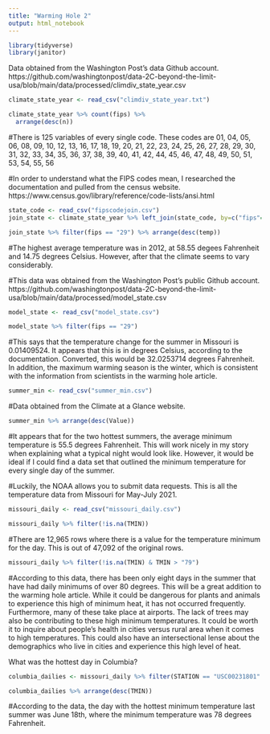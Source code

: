 ```yaml
---
title: "Warming Hole 2"
output: html_notebook
---
```


```r
library(tidyverse)
library(janitor)
```

Data obtained from the Washington Post's data Github account. https://github.com/washingtonpost/data-2C-beyond-the-limit-usa/blob/main/data/processed/climdiv_state_year.csv
```r
climate_state_year <- read_csv("climdiv_state_year.txt")
```

```r
climate_state_year %>% count(fips) %>% 
  arrange(desc(n))
```
#There is 125 variables of every single code. These codes are 01, 04, 05, 06, 08, 09, 10, 12, 13, 16, 17, 18, 19, 20, 21, 22, 23, 24, 25, 26, 27, 28, 29, 30, 31, 32, 33, 34, 35, 36, 37, 38, 39, 40, 41, 42, 44, 45, 46, 47, 48, 49, 50, 51, 53, 54, 55, 56

#In order to understand what the FIPS codes mean, I researched the documentation and pulled from the census website. https://www.census.gov/library/reference/code-lists/ansi.html

```r
state_code <- read_csv("fipscodejoin.csv")
join_state <- climate_state_year %>% left_join(state_code, by=c("fips"="fips_code"))
```

```r
join_state %>% filter(fips == "29") %>% arrange(desc(temp))
```
#The highest average temperature was in 2012, at 58.55 degees Fahrenheit and 14.75 degrees Celsius. However, after that the climate seems to vary considerably.

#This data was obtained from the Washington Post's public Github account. https://github.com/washingtonpost/data-2C-beyond-the-limit-usa/blob/main/data/processed/model_state.csv
```r
model_state <- read_csv("model_state.csv")
```

```r
model_state %>% filter(fips == "29")
```
#This says that the temperature change for the summer in Missouri is 0.01409524. It appears that this is in degrees Celsius, according to the documentation. Converted, this would be 32.0253714 degrees Fahrenheit. In addition, the maximum warming season is the winter, which is consistent with the information from scientists in the warming hole article.

```r
summer_min <- read_csv("summer_min.csv")
```

#Data obtained from the Climate at a Glance website.
```r
summer_min %>% arrange(desc(Value))
```
#It appears that for the two hottest summers, the average minimum temperature is 55.5 degrees Fahrenheit. This will work nicely in my story when explaining what a typical night would look like. However, it would be ideal if I could find a data set that outlined the minimum temperature for every single day of the summer.

#Luckily, the NOAA allows you to submit data requests. This is all the temperature data from Missouri for May-July 2021.

```r
missouri_daily <- read_csv("missouri_daily.csv")
```

```r
missouri_daily %>% filter(!is.na(TMIN))
```
#There are 12,965 rows where there is a value for the temperature minimum for the day. This is out of 47,092 of the original rows.

```r
missouri_daily %>% filter(!is.na(TMIN) & TMIN > "79")
```

#According to this data, there has been only eight days in the summer that have had daily minimums of over 80 degrees. This will be a great addition to the warming hole article. While it could be dangerous for plants and animals to experience this high of minimum heat, it has not occurred frequently. Furthermore, many of these take place at airports. The lack of trees may also be contributing to these high minimum temperatures. It could be worth it to inquire about people's health in cities versus rural area when it comes to high temperatures. This could also have an intersectional lense about the demographics who live in cities and experience this high level of heat.

What was the hottest day in Columbia?

```r
columbia_dailies <- missouri_daily %>% filter(STATION == "USC00231801" | STATION == "USW00003945")
```

```r
columbia_dailies %>% arrange(desc(TMIN))
```
#According to the data, the day with the hottest minimum temperature last summer was June 18th, where the minimum temperature was 78 degrees Fahrenheit.
